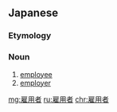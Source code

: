 ==Japanese==
{{ja-kanjitab|こ|よう|しゃ|yomi=on}}

===Etymology===
{{suffix|雇用|者|lang=ja}}

===Noun===
{{ja-noun|こようしゃ}}

# [[employee]]
# [[employer]]

[[mg:雇用者]]
[[ru:雇用者]]
[[chr:雇用者]]